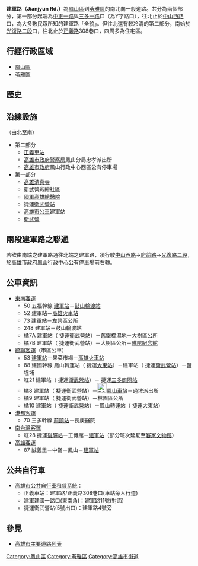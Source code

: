 {{Infobox TwRoad2
|bgcolorh=DARKGREEN
|colorh=white
|code=
|name= 建軍路
|enname= Jianjyun Rd.
|level= 一般道路
|length=
|sec=
|lastext=
|line=
|start= [[中正一路|中正一路]]（第一部分）、[[光復路_(鳳山區)|光復路二段]]（第二部分）
|end= [[中山路_(鳳山區)|中山西路]]（第一部分）、[[正義路_(高雄市)|正義路]]308巷（第二部分）
|junc= 
|img=
|cap=
|size=
|left= 
|right= 
|leftlink= 
|leftdirection= N
|rightlink= 
|rightdirection= S
|SN=
|SNtype=
|SNNum=
|SN2=
|SN2type=
|SN2Num=
|SN3=
|SN3type=
|SN3Num=
}}
''' 建軍路（Jianjyun Rd.）'''為[[鳳山區|鳳山區]]到[[苓雅區|苓雅區]]的南北向一般道路。共分為兩個部分，第一部分起端為[[中正路_(高雄市)|中正一路]]與[[三多路_(高雄市)|三多一路]]口（為Y字路口），往北止於[[中山路_(鳳山區)|中山西路]]口，為大多數民眾所知的建軍路「全貌」。但往北還有較冷清的第二部分，南始於[[光復路_(鳳山區)|光復路二段]]口，往北止於[[正義路_(高雄市)|正義路]]308巷口，四周多為住宅區。

== 行經行政區域 ==
* [[鳳山區|鳳山區]]
* [[苓雅區|苓雅區]]

== 歷史 ==
{{expand-section}}

== 沿線設施 ==
（由北至南）
*第二部分
** [[正義車站|正義車站]]
** [[高雄市政府警察局|高雄市政府警察局]]鳳山分局忠孝派出所
** [[高雄市政府|高雄市政府]]鳳山行政中心西區公有停車場
*第一部分
** [[高雄清真寺|高雄清真寺]]
** 衛武營彩繪社區
** [[國軍高雄總醫院|國軍高雄總醫院]]
** <!-- 注释出：[[File:Kaohsiung_Metro_Logo(Logo_Only).svg|23px]] -->捷運[[衛武營站|衛武營站]]
** [[高雄市公車|高雄市公車]]建軍站
** [[衛武營|衛武營]]

== 兩段建軍路之聯通 ==
若欲由南端之建軍路通往北端之建軍路，須行駛[[中山路_(鳳山區)|中山西路]]→[[府前路_(鳳山區)|府前路]]→[[光復路_(鳳山區)|光復路二段]]，於[[高雄市政府|高雄市政府]]鳳山行政中心公有停車場前右轉。

== 公車資訊 ==
* [[東南客運|東南客運]]
** 50 五福幹線 [[建軍站|建軍站]]－[[鼓山輪渡站|鼓山輪渡站]]
** 52 建軍站－[[高雄火車站|高雄火車站]]
** 73 建軍站－左營區公所
** 248 建軍站－鼓山輪渡站
** 橘7A 建軍站（<!-- 注释出：[[File:Kaohsiung_Metro_Logo(Logo_Only).svg|25px]] -->捷運[[衛武營站|衛武營站]]）－舊鐵橋濕地－大樹區公所
** 橘7B 建軍站（<!-- 注释出：[[File:Kaohsiung_Metro_Logo(Logo_Only).svg|25px]] -->捷運衛武營站）－大樹區公所－[[佛光山|佛陀紀念館]]
* [[統聯客運|統聯客運]]（市區公車）
** 53 [[建軍站|建軍站]]－果菜市場－[[高雄火車站|高雄火車站]]
** 88 建國幹線 鳳山轉運站（<!-- 注释出：[[File:Kaohsiung_Metro_Logo(Logo_Only).svg|25px]] -->捷運[[大東站|大東站]]）－建軍站（<!-- 注释出：[[File:Kaohsiung_Metro_Logo(Logo_Only).svg|25px]] -->捷運[[衛武營站|衛武營站]]）－鹽埕埔
** 紅21 建軍站（<!-- 注释出：[[File:Kaohsiung_Metro_Logo(Logo_Only).svg|25px]] -->捷運[[衛武營站|衛武營站]]）－<!-- 注释出：[[File:Kaohsiung_Metro_Logo(Logo_Only).svg|25px]] -->捷運[[三多商圈站|三多商圈站]]
** 橘8 建軍站（<!-- 注释出：[[File:Kaohsiung_Metro_Logo(Logo_Only).svg|25px]] -->捷運衛武營站）－[[File:ROC_Taiwan_Railways_Administration_Logo.svg|25px]][[鳳山車站|鳳山車站]]－過埤派出所
** 橘9  建軍站（<!-- 注释出：[[File:Kaohsiung_Metro_Logo(Logo_Only).svg|25px]] -->捷運衛武營站）－林園區公所
** 橘10 建軍站（<!-- 注释出：[[File:Kaohsiung_Metro_Logo(Logo_Only).svg|25px]] -->捷運衛武營站）－鳳山轉運站（<!-- 注释出：[[File:Kaohsiung_Metro_Logo(Logo_Only).svg|25px]] -->捷運大東站）
* [[港都客運|港都客運]]
** 70 三多幹線 [[前鎮站|前鎮站]]－長庚醫院
* [[南台灣客運|南台灣客運]]
** 紅28 <!-- 注释出：[[File:Kaohsiung_Metro_Logo(Logo_Only).svg|25px]] -->捷運[[後驛站|後驛站]]－工博館－[[建軍站|建軍站]]（部分班次延駛至[[高雄市客家文物館|客家文物館]]）
* [[高雄客運|高雄客運]]
** 87 誠義里－中崙－鳳山－[[建軍站|建軍站]]
== 公共自行車 ==
* [[高雄市公共自行車租賃系統|高雄市公共自行車租賃系統]]：
** 正義車站：建軍路/正義路308巷口(車站旁人行道)
** 建軍建國一路口(東南角)：建軍路11號(對面)
** 捷運衛武營站(5號出口)：建軍路4號旁

== 參見 ==
*[[高雄市主要道路列表|高雄市主要道路列表]]

{{高雄市重要道路}}

{{DEFAULTSORT:Jianjun}}
[[Category:鳳山區|Category:鳳山區]]
[[Category:苓雅區|Category:苓雅區]]
[[Category:高雄市街道|Category:高雄市街道]]